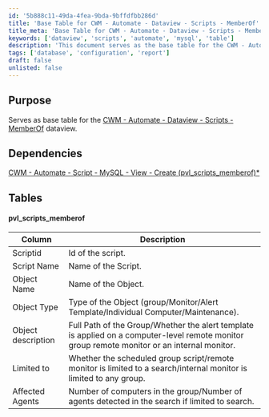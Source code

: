 ```yaml
---
id: '5b888c11-49da-4fea-9bda-9bffdfbb286d'
title: 'Base Table for CWM - Automate - Dataview - Scripts - MemberOf'
title_meta: 'Base Table for CWM - Automate - Dataview - Scripts - MemberOf'
keywords: ['dataview', 'scripts', 'automate', 'mysql', 'table']
description: 'This document serves as the base table for the CWM - Automate - Dataview - Scripts - MemberOf, detailing its dependencies, structure, and the specific columns that define its functionality within the ConnectWise Automate environment.'
tags: ['database', 'configuration', 'report']
draft: false
unlisted: false
---
```

## Purpose

Serves as base table for the [CWM - Automate - Dataview - Scripts - MemberOf](https://proval.itglue.com/DOC-5078775-10390968) dataview.

## Dependencies

[CWM - Automate - Script - MySQL - View - Create (pvl_scripts_memberof)*](https://proval.itglue.com/DOC-5078775-13700067)

## Tables

#### pvl_scripts_memberof

| Column               | Description                                                                                                       |
|----------------------|-------------------------------------------------------------------------------------------------------------------|
| Scriptid             | Id of the script.                                                                                                 |
| Script Name          | Name of the Script.                                                                                               |
| Object Name          | Name of the Object.                                                                                               |
| Object Type          | Type of the Object (group/Monitor/Alert Template/Individual Computer/Maintenance).                               |
| Object description    | Full Path of the Group/Whether the alert template is applied on a computer-level remote monitor group remote monitor or an internal monitor. |
| Limited to          | Whether the scheduled group script/remote monitor is limited to a search/internal monitor is limited to any group. |
| Affected Agents      | Number of computers in the group/Number of agents detected in the search if limited to search.                   |











